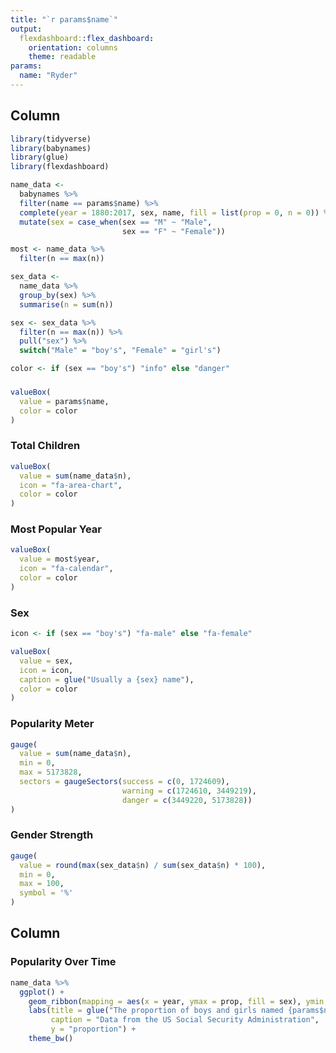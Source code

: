 ```yaml
---
title: "`r params$name`"
output:
  flexdashboard::flex_dashboard:
    orientation: columns
    theme: readable
params: 
  name: "Ryder"
---
```



Column {data-width=200}
-----------------------------------------------------------

```r
library(tidyverse)
library(babynames)
library(glue)
library(flexdashboard)

name_data <- 
  babynames %>% 
  filter(name == params$name) %>% 
  complete(year = 1880:2017, sex, name, fill = list(prop = 0, n = 0)) %>%
  mutate(sex = case_when(sex == "M" ~ "Male", 
                         sex == "F" ~ "Female"))

most <- name_data %>% 
  filter(n == max(n))

sex_data <-
  name_data %>% 
  group_by(sex) %>% 
  summarise(n = sum(n)) 

sex <- sex_data %>% 
  filter(n == max(n)) %>% 
  pull("sex") %>% 
  switch("Male" = "boy's", "Female" = "girl's")

color <- if (sex == "boy's") "info" else "danger"
```

### {.value-box}

```r
valueBox(
  value = params$name,
  color = color
)
```

### Total Children {.value-box}

```r
valueBox(
  value = sum(name_data$n),
  icon = "fa-area-chart",
  color = color
)
```

### Most Popular Year {.value-box}

```r
valueBox(
  value = most$year,
  icon = "fa-calendar",
  color = color
)
```

### Sex {.value-box}

```r
icon <- if (sex == "boy's") "fa-male" else "fa-female"

valueBox(
  value = sex,
  icon = icon,
  caption = glue("Usually a {sex} name"),
  color = color
)
```

### Popularity Meter

```r
gauge(
  value = sum(name_data$n),
  min = 0,
  max = 5173828,
  sectors = gaugeSectors(success = c(0, 1724609), 
                         warning = c(1724610, 3449219), 
                         danger = c(3449220, 5173828))
)
```

### Gender Strength

```r
gauge(
  value = round(max(sex_data$n) / sum(sex_data$n) * 100),
  min = 0,
  max = 100,
  symbol = '%'
)
```

Column {data-width=300}
-----------------------------------------------------------

### Popularity Over Time

```r
name_data %>% 
  ggplot() +
    geom_ribbon(mapping = aes(x = year, ymax = prop, fill = sex), ymin = 0, alpha = 0.5) +
    labs(title = glue("The proportion of boys and girls named {params$name}, 1880-2017"), 
         caption = "Data from the US Social Security Administration",
         y = "proportion") +
    theme_bw()
```

